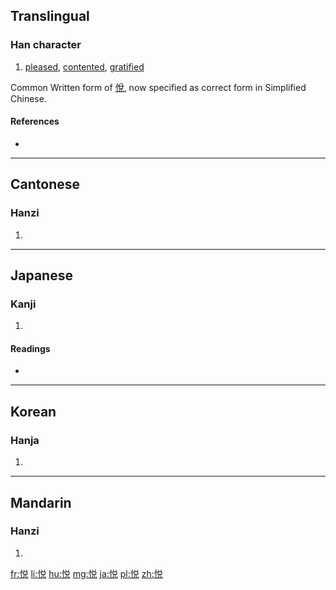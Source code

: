 {{also|悅}}
==Translingual==

===Han character===
{{Han char|rn=61|rad=心|as=07|sn=10|four=|canj=心金口山 (PCRU), X心金口山 (XPCRU)|ids=⿰[[忄]][[兑]]}}

# [[pleased]], [[contented]], [[gratified]]

Common Written form of [[悅]], now specified as correct form in Simplified Chinese.

====References====
* {{Han ref|kx=0388.341|dkj=10629|dj=0718.270|hdz=42306.150|uh=60A6|ud=24742}}

----

==Cantonese==

===Hanzi===
{{yue-hanzi|jyut=[[jyut6]]|y=yut6|tra=悅}}

# {{defn|lang=yue|sort=心07}}

----

==Japanese==

===Kanji===
{{ja-kanji|grade=c|rs=心07|style=s|kyu=悅}}

# {{defn|lang=ja|sort=心07}}

====Readings====
* {{ja-readings|on=[[えつ]] (etsu)|kun=[[よろこぶ]] (yorokobu)}}

----

==Korean==

===Hanja===
{{ko-hanja|hangeul=열|eumhun=|rv=yeol|mr=yŏl|y=yel}}

# {{defn|lang=ko|sort=心07}}

----

==Mandarin==

===Hanzi===
{{cmn-hanzi|tra=悅|pin=[[yuè]] ([[yue4]]), [[mēn]] ([[men1]])|wg=yüeh<sup>4</sup>, men<sup>1</sup>}}

# {{defn|lang=cmn|sort=心07}}

[[fr:悦]]
[[li:悦]]
[[hu:悦]]
[[mg:悦]]
[[ja:悦]]
[[pl:悦]]
[[zh:悦]]